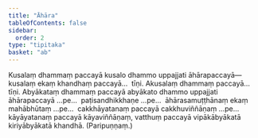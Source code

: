 ```yaml
---
title: "Āhāra"
tableOfContents: false
sidebar:
  order: 2
type: "tipitaka"
basket: "ab"
---
```



<DynamicBreadcrumb />

<Division number="128">

<Paragraph number="479">
Kusalaṃ dhammaṃ paccayā kusalo dhammo uppajjati āhārapaccayā—  kusalaṃ ekaṃ khandhaṃ paccayā…  tīṇi.
</Paragraph>

<Paragraph number="480">
Akusalaṃ dhammaṃ paccayā…  tīṇi.
</Paragraph>

<Paragraph number="481">
Abyākataṃ dhammaṃ paccayā abyākato dhammo uppajjati āhārapaccayā …pe…  paṭisandhikkhaṇe …pe…  āhārasamuṭṭhānaṃ ekaṃ mahābhūtaṃ …pe…  cakkhāyatanaṃ paccayā cakkhuviññāṇaṃ …pe…  kāyāyatanaṃ paccayā kāyaviññāṇaṃ, vatthuṃ paccayā vipākābyākatā kiriyābyākatā khandhā. (Paripuṇṇaṃ.)
</Paragraph>
</Division>